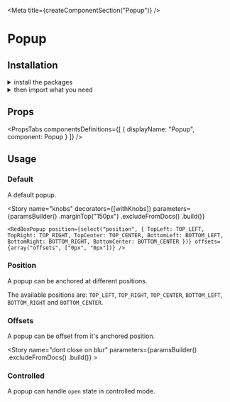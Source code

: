 
<Meta title={createComponentSection("Popup")} />

<GithubLink filePath="/packages/react-components/components/popup/src" />

# Popup

## Installation

<details><summary >install the packages</summary>

Install from <a href={INSTALLATION_PAGE}>the React bundle</a> or as a standalone component:

<PackagesInstallation packageName="popup" />

</details>

<details><summary >then import what you need</summary>

```javascript
import {
    Popup,
    TOP_LEFT,
    TOP_RIGHT,
    TOP_CENTER,
    BOTTOM_LEFT,
    BOTTOM_RIGHT,
    BOTTOM_CENTER
} from "@orbit-ui/react-popup" | "@orbit-ui/react-components";
```
</details>

## Props

<PropsTabs
    componentsDefinitions={[
        { displayName: "Popup", component: Popup }
    ]}
/>

## Usage

### Default

A default popup.

<Preview>
    <Story name="default">
        <RedBoxPopup />
    </Story>
</Preview>

<Story
    name="knobs"
    decorators={[withKnobs]}
    parameters={paramsBuilder()
        .marginTop("150px")
        .excludeFromDocs()
        .build()}
>
    <RedBoxPopup position={select("position", { TopLeft: TOP_LEFT, TopRight: TOP_RIGHT, TopCenter: TOP_CENTER, BottomLeft: BOTTOM_LEFT, BottomRight: BOTTOM_RIGHT, BottomCenter: BOTTOM_CENTER })} offsets={array("offsets", ["0px", "0px"])} />
</Story>

### Position

A popup can be anchored at different positions.

The available positions are: `TOP_LEFT`, `TOP_RIGHT`, `TOP_CENTER`, `BOTTOM_LEFT`, `BOTTOM_RIGHT` and `BOTTOM_CENTER`.

<Preview>
    <Story name="position">
        <RedBoxPopup position={TOP_LEFT} />
    </Story>
</Preview>

### Offsets

A popup can be offset from it's anchored position.

<Preview>
    <Story name="offsets">
        <RedBoxPopup offsets={["30px", "30px"]} />
    </Story>
</Preview>

<Story
    name="dont close on blur"
    parameters={paramsBuilder()
        .excludeFromDocs()
        .build()}
    >
    <RedBoxPopup closeOnBlur={false} />
</Story>

### Controlled

A popup can handle `open` state in controlled mode.

<Preview>
    <Story name="controlled">
        <ControlledRedBox />
    </Story>
</Preview>
